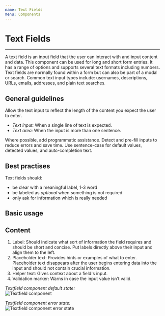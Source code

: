 ```yaml
---
name: Text Fields
menu: Components
---
```



# Text Fields

---

A text field is an input field that the user can interact with and input content and data. This component can be used for long and short form entries.
It has a range of options and supports several text formats including numbers.
Text fields are normally found within a form but can also be part of a modal or search. Common text input types include: usernames, descriptions, URLs, emails, addresses, and plain text searches.

## General guidelines

Allow the text input to reflect the length of the content you expect the user to enter.

- _Text input:_ When a single line of text is expected.
- _Text area:_ When the input is more than one sentence.

Where possible, add programmatic assistance. Detect and pre-fill inputs to reduce errors and save time. Use sentence-case for default values, detected values, and auto-completion text.

## Best practises

Text fields should:

- be clear with a meaningful label, 1-3 word
- be labeled as _optional_ when something is not required
- only ask for information which is really needed

## Basic usage

<Playground>
  <TextInput
    labelText="label"
    placeholder="placeholder text"
    helperText="helper text"
  />
</Playground>

## Content

1. Label: Should indicate what sort of information the field requires and should be short and concise. Put labels directly above their input and align them to the left.
2. Placeholder text: Provides hints or examples of what to enter. Placeholder text disappears after the user begins entering data into the input and should not contain crucial information.
3. Helper text: Gives context about a field's input.
4. Validation marker: Warns in case the input value isn’t valid.

_Textfield component default state:_  
![Textfield component](../../static/component-textfield-explained.png "Textfield component")

_Textfield component error state:_  
![Textfield component error state](../../static/component-textfield-explained-error.png "Textfield component error state")
